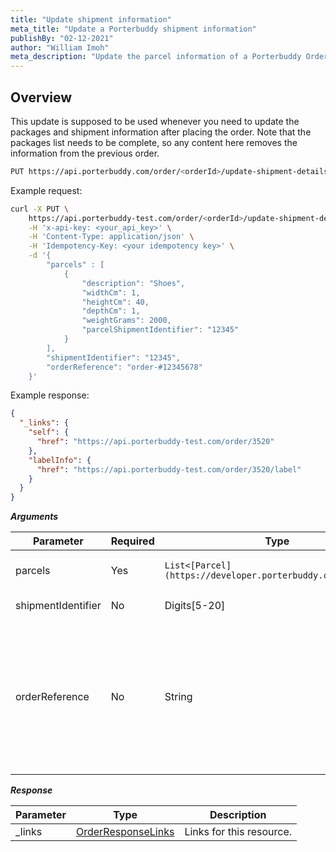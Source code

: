```yaml
---
title: "Update shipment information"
meta_title: "Update a Porterbuddy shipment information"
publishBy: "02-12-2021"
author: "William Imoh"
meta_description: "Update the parcel information of a Porterbuddy Order"
---
```


## Overview

This update is supposed to be used whenever you need to update the packages and shipment information after placing the order. Note that the packages list needs to be complete, so any content here removes the information from the previous order.

```bash
PUT https://api.porterbuddy.com/order/<orderId>/update-shipment-details
```

Example request:

```bash
curl -X PUT \
    https://api.porterbuddy-test.com/order/<orderId>/update-shipment-details \
    -H 'x-api-key: <your_api_key>' \
    -H 'Content-Type: application/json' \
    -H 'Idempotency-Key: <your idempotency key>' \
    -d '{
        "parcels" : [
            {
                "description": "Shoes",
                "widthCm": 1,
                "heightCm": 40,
                "depthCm": 1,
                "weightGrams": 2000,
                "parcelShipmentIdentifier": "12345"
            }
        ],
        "shipmentIdentifier": "12345",
        "orderReference": "order-#12345678"
    }'
```

Example response:

```json
{
  "_links": {
    "self": {
      "href": "https://api.porterbuddy-test.com/order/3520"
    },
    "labelInfo": {
      "href": "https://api.porterbuddy-test.com/order/3520/label"
    }
  }
}
```

**_Arguments_**

| Parameter          | Required | Type                                                        | Default | Description                                                                                                   |
| ------------------ | -------- | ----------------------------------------------------------- | ------- | ------------------------------------------------------------------------------------------------------------- |
| parcels            | Yes      | `List<[Parcel](https://developer.porterbuddy.com/#parcel)>` | none    | Information about the parcels.                                                                                |
| shipmentIdentifier | No       | Digits[5-20]                                                | none    | Shipping identifier.                                                                                          |
| orderReference     | No       | String                                                      | none    | Your internal order reference. If this parameter is not set, the current order reference will not be removed. |

**_Response_**

| Parameter | Type                                                                          | Description              |
| --------- | ----------------------------------------------------------------------------- | ------------------------ |
| \_links   | [OrderResponseLinks](https://developer.porterbuddy.com/#order-response-links) | Links for this resource. |
